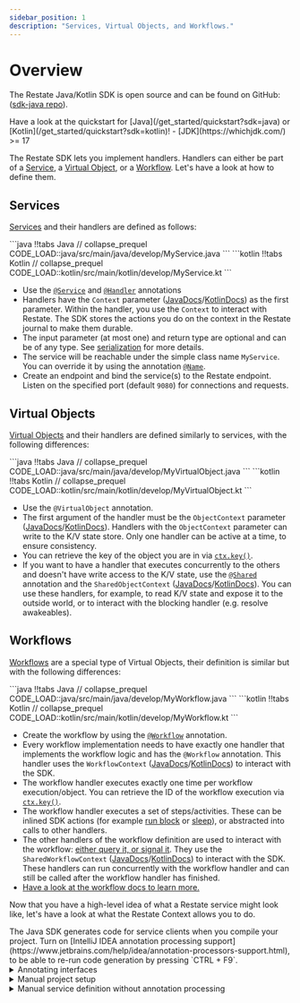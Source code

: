```yaml
---
sidebar_position: 1
description: "Services, Virtual Objects, and Workflows."
---
```



# Overview

The Restate Java/Kotlin SDK is open source and can be found on GitHub: ([sdk-java repo](https://github.com/restatedev/sdk-java)).

<Admonition type="tip" icon="🚀" title="Set up your project in seconds">
Have a look at the quickstart for [Java](/get_started/quickstart?sdk=java) or [Kotlin](/get_started/quickstart?sdk=kotlin)!
</Admonition>

<Admonition type="note" title="Prerequisites">
- [JDK](https://whichjdk.com/) >= 17
</Admonition>

The Restate SDK lets you implement handlers.
Handlers can either be part of a [Service](/concepts/services#services-1), a [Virtual Object](/concepts/services#virtual-objects), or a [Workflow](/develop/java/overview#workflows). Let's have a look at how to define them.

## Services
[Services](/concepts/services#services-1) and their handlers are defined as follows:

<CodeWithTabs groupId="sdk">
    ```java !!tabs Java
    // collapse_prequel
    CODE_LOAD::java/src/main/java/develop/MyService.java
    ```
    ```kotlin !!tabs Kotlin
    // collapse_prequel
    CODE_LOAD::kotlin/src/main/kotlin/develop/MyService.kt
    ```
</CodeWithTabs>

- Use the [`@Service`](http://docs.restate.dev/javadocs/dev/restate/sdk/annotation/Service.html) and [`@Handler`](http://docs.restate.dev/javadocs/dev/restate/sdk/annotation/Handler.html) annotations
- Handlers have the `Context` parameter ([JavaDocs](https://docs.restate.dev/javadocs/dev/restate/sdk/ObjectContext)/[KotlinDocs](https://docs.restate.dev/ktdocs/sdk-api-kotlin/dev.restate.sdk.kotlin/-context/)) as the first parameter.
Within the handler, you use the `Context` to interact with Restate.
The SDK stores the actions you do on the context in the Restate journal to make them durable.
- The input parameter (at most one) and return type are optional and can be of any type. See [serialization](/develop/java/serialization) for more details.
- The service will be reachable under the simple class name `MyService`. You can override it by using the annotation [`@Name`](http://docs.restate.dev/javadocs/dev/restate/sdk/annotation/Name.html).
- Create an endpoint and bind the service(s) to the Restate endpoint. Listen on the specified port (default `9080`) for connections and requests.


## Virtual Objects
[Virtual Objects](/concepts/services#virtual-objects) and their handlers are defined similarly to services, with the following differences:

<CodeWithTabs groupId="sdk">
    ```java !!tabs Java
    // collapse_prequel
    CODE_LOAD::java/src/main/java/develop/MyVirtualObject.java
    ```
    ```kotlin !!tabs Kotlin
    // collapse_prequel
    CODE_LOAD::kotlin/src/main/kotlin/develop/MyVirtualObject.kt
    ```
</CodeWithTabs>

- Use the `@VirtualObject` annotation.
- The first argument of the handler must be the `ObjectContext` parameter ([JavaDocs](https://docs.restate.dev/javadocs/dev/restate/sdk/ObjectContext)/[KotlinDocs](https://docs.restate.dev/ktdocs/sdk-api-kotlin/dev.restate.sdk.kotlin/-object-context/)).
Handlers with the `ObjectContext` parameter can write to the K/V state store.
Only one handler can be active at a time, to ensure consistency.
- You can retrieve the key of the object you are in via [`ctx.key()`](https://docs.restate.dev/javadocs/dev/restate/sdk/SharedObjectContext#key()).
- If you want to have a handler that executes concurrently to the others and doesn't have write access to the K/V state, use the [`@Shared`](http://docs.restate.dev/javadocs/dev/restate/sdk/annotation/Shared.html) annotation and the `SharedObjectContext` ([JavaDocs](https://docs.restate.dev/javadocs/dev/restate/sdk/SharedObjectContext)/[KotlinDocs](https://docs.restate.dev/ktdocs/sdk-api-kotlin/dev.restate.sdk.kotlin/-shared-object-context/)).
You can use these handlers, for example, to read K/V state and expose it to the outside world, or to interact with the blocking handler (e.g. resolve awakeables).

## Workflows

[Workflows](/concepts/services#workflows) are a special type of Virtual Objects, their definition is similar but with the following differences:

<CodeWithTabs groupId="sdk">
    ```java !!tabs Java
    // collapse_prequel
    CODE_LOAD::java/src/main/java/develop/MyWorkflow.java
    ```
    ```kotlin !!tabs Kotlin
    // collapse_prequel
    CODE_LOAD::kotlin/src/main/kotlin/develop/MyWorkflow.kt
    ```
</CodeWithTabs>

- Create the workflow by using the [`@Workflow`](http://docs.restate.dev/javadocs/dev/restate/sdk/annotation/Workflow.html) annotation.
- Every workflow implementation needs to have exactly one handler that implements the workflow logic and has the `@Workflow` annotation.
This handler uses the `WorkflowContext` ([JavaDocs](https://docs.restate.dev/javadocs/dev/restate/sdk/WorkflowContext)/[KotlinDocs](https://docs.restate.dev/ktdocs/sdk-api-kotlin/dev.restate.sdk.kotlin/-workflow-context/)) to interact with the SDK.
- The workflow handler executes exactly one time per workflow execution/object. You can retrieve the ID of the workflow execution via [`ctx.key()`](https://docs.restate.dev/javadocs/dev/restate/sdk/SharedObjectContext#key()).
- The workflow handler executes a set of steps/activities. These can be inlined SDK actions (for example [run block](/develop/java/journaling-results#journaled-actions) or [sleep](/develop/java/durable-timers)), or abstracted into calls to other handlers.
- The other handlers of the workflow definition are used to interact with the workflow: [either query it, or signal it](/develop/java/workflows#implementing-workflows). They use the `SharedWorkflowContext` ([JavaDocs](https://docs.restate.dev/javadocs/dev/restate/sdk/SharedWorkflowContext)/[KotlinDocs](https://docs.restate.dev/ktdocs/sdk-api-kotlin/dev.restate.sdk.kotlin/-shared-workflow-context/)) to interact with the SDK. These handlers can run concurrently with the workflow handler and can still be called after the workflow handler has finished.
- [Have a look at the workflow docs to learn more.](/develop/java/workflows)

Now that you have a high-level idea of what a Restate service might look like, let's have a look at what the Restate Context allows you to do.

<Admonition type="tip" icon="💡">
    The Java SDK generates code for service clients when you compile your project.
    Turn on [IntelliJ IDEA annotation processing support](https://www.jetbrains.com/help/idea/annotation-processors-support.html), to be able to re-run code generation by pressing `CTRL + F9`.
</Admonition>

<details className="grey-details">
    <summary>Annotating interfaces</summary>

    Annotations can also be placed on interfaces. This is useful, for example, if you want to split your service in two packages, one containing the interface and the generated clients, and one containing the implementation.
</details>

<details className="grey-details">
    <summary>Manual project setup</summary>

    You can use the build tool of your choice with the Java/Kotlin SDK. The following instructions use Gradle (Kotlin script).

    <Tabs groupId="sdk" queryString>
        <TabItem value="java" label="Java">

            To set up your Java project, run:

            ```shell
            gradle init --type java-application
            ```

            Add the following dependencies for deploying as HTTP service:

            ```kotlin
            annotationProcessor("dev.restate:sdk-api-gen:VAR::JAVA_SDK_VERSION")
            implementation("dev.restate:sdk-java-http:VAR::JAVA_SDK_VERSION")
            ```

            Add the following dependencies for deploying as Lambda:

            ```kotlin
            annotationProcessor("dev.restate:sdk-api-gen:VAR::JAVA_SDK_VERSION")
            implementation("dev.restate:sdk-java-lambda:VAR::JAVA_SDK_VERSION")
            ```

        </TabItem>
        <TabItem value="kotlin" label="Kotlin">

            To set up your Kotlin project, run:

            ```shell
            gradle init --type kotlin-application
            ```

            Add the [Kotlin symbol processing](https://kotlinlang.org/docs/ksp-quickstart.html#use-your-own-processor-in-a-project) and the [Kotlin serialization](https://kotlinlang.org/docs/serialization.html) plugin:

            ```kotlin
            plugins {
                kotlin("plugin.serialization") version "2.0.0"
                id("com.google.devtools.ksp") version "2.0.0-1.0.21"
            }
            ```

            Add the following dependencies for deploying as HTTP service:

            ```kotlin
            ksp("dev.restate:sdk-api-kotlin-gen:VAR::JAVA_SDK_VERSION")
            implementation("dev.restate:sdk-kotlin-http:VAR::JAVA_SDK_VERSION")
            ```

            Add the following dependencies for deploying as Lambda:

            ```kotlin
            ksp("dev.restate:sdk-api-kotlin-gen:VAR::JAVA_SDK_VERSION")
            implementation("dev.restate:sdk-kotlin-lambda:VAR::JAVA_SDK_VERSION")
            ```

        </TabItem>
    </Tabs>
</details>

<details className="grey-details">
    <summary>Manual service definition without annotation processing</summary>

    In case you don't want to use annotation processing, you can manually define your service by using the class [`dev.restate.sdk.endpoint.definition.ServiceDefinition`](https://docs.restate.dev/javadocs/dev/restate/sdk/endpoint/definition/ServiceDefinition.html) and [`dev.restate.sdk.HandlerRunner` for Java](https://docs.restate.dev/javadocs/dev/restate/sdk/HandlerRunner.html), [`dev.restate.sdk.HandlerRunner` for Kotlin](https://docs.restate.dev/ktdocs/sdk-api-kotlin/dev.restate.sdk.kotlin/-handler-runner).
</details>